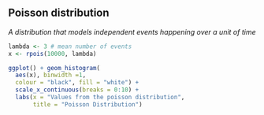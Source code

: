 ## Poisson distribution

<dfn>A distribution that models independent events happening over a unit of time</dfn>

```r
lambda <- 3 # mean number of events
x <- rpois(10000, lambda)
```

```r
ggplot() + geom_histogram(
  aes(x), binwidth =1,
  colour = "black", fill = "white") +
  scale_x_continuous(breaks = 0:10) +
  labs(x = "Values from the poisson distribution",
       title = "Poisson Distribution")
```



